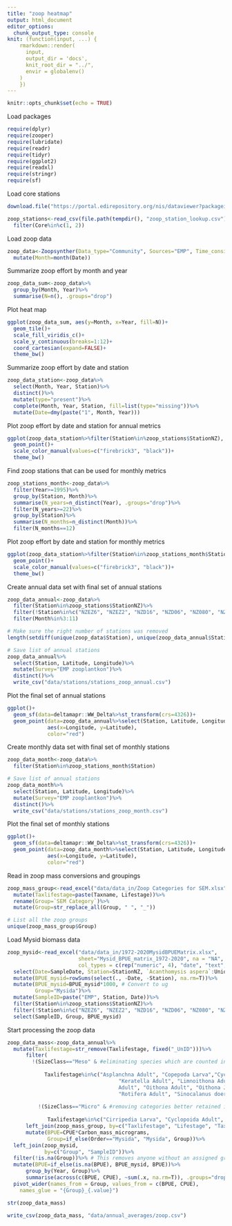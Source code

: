 ```yaml
---
title: "zoop heatmap"
output: html_document
editor_options: 
  chunk_output_type: console
knit: (function(input, ...) {
    rmarkdown::render(
      input,
      output_dir = 'docs',
      knit_root_dir = "../",
      envir = globalenv()
    )
    })
---
```


```r
knitr::opts_chunk$set(echo = TRUE)
```

Load packages
```r
require(dplyr)
require(zooper)
require(lubridate)
require(readr)
require(tidyr)
require(ggplot2)
require(readxl)
require(stringr)
require(sf)
```

Load core stations
```r
download.file("https://portal.edirepository.org/nis/dataviewer?packageid=edi.522.7&entityid=71dd301f30a2bc2e40f5da573dde9f97", destfile = file.path(tempdir(), "zoop_station_lookup.csv"))

zoop_stations<-read_csv(file.path(tempdir(), "zoop_station_lookup.csv"))%>%
  filter(Core%in%c(1, 2))
```

Load zoop data
```r
zoop_data<-Zoopsynther(Data_type="Community", Sources="EMP", Time_consistency = TRUE)%>%
  mutate(Month=month(Date))
```

Summarize zoop effort by month and year
```r
zoop_data_sum<-zoop_data%>%
  group_by(Month, Year)%>%
  summarise(N=n(), .groups="drop")
```

Plot heat map
```r
ggplot(zoop_data_sum, aes(y=Month, x=Year, fill=N))+
  geom_tile()+
  scale_fill_viridis_c()+
  scale_y_continuous(breaks=1:12)+
  coord_cartesian(expand=FALSE)+
  theme_bw()
```

Summarize zoop effort by date and station
```r
zoop_data_station<-zoop_data%>%
  select(Month, Year, Station)%>%
  distinct()%>%
  mutate(type="present")%>%
  complete(Month, Year, Station, fill=list(type="missing"))%>%
  mutate(Date=dmy(paste("1", Month, Year)))
```

Plot zoop effort by date and station for annual metrics
```r
ggplot(zoop_data_station%>%filter(Station%in%zoop_stations$StationNZ), aes(x=Date, y=Station, color=type))+
  geom_point()+
  scale_color_manual(values=c("firebrick3", "black"))+
  theme_bw()
```

Find zoop stations that can be used for monthly metrics
```r
zoop_stations_month<-zoop_data%>%
  filter(Year>=1995)%>%
  group_by(Station, Month)%>%
  summarise(N_years=n_distinct(Year), .groups="drop")%>%
  filter(N_years>=22)%>%
  group_by(Station)%>%
  summarise(N_months=n_distinct(Month))%>%
  filter(N_months==12)
```

Plot zoop effort by date and station for monthly metrics
```r
ggplot(zoop_data_station%>%filter(Station%in%zoop_stations_month$Station), aes(x=Date, y=Station, color=type))+
  geom_point()+
  scale_color_manual(values=c("firebrick3", "black"))+
  theme_bw()
```

Create annual data set with final set of annual stations
```r
zoop_data_annual<-zoop_data%>%
  filter(Station%in%zoop_stations$StationNZ)%>%
  filter(!Station%in%c("NZEZ6", "NZEZ2", "NZD16", "NZD06", "NZ080", "NZ042"))%>% # Renove stations that aren't continuous in time
  filter(Month%in%3:11)

# Make sure the right number of stations was removed
length(setdiff(unique(zoop_data$Station), unique(zoop_data_annual$Station)))==6

# Save list of annual stations
zoop_data_annual%>%
  select(Station, Latitude, Longitude)%>%
  mutate(Survey="EMP zooplantkon")%>%
  distinct()%>%
  write_csv("data/stations/stations_zoop_annual.csv")
```

Plot the final set of annual stations
```r
ggplot()+
  geom_sf(data=deltamapr::WW_Delta%>%st_transform(crs=4326))+
  geom_point(data=zoop_data_annual%>%select(Station, Latitude, Longitude)%>%distinct(), 
             aes(x=Longitude, y=Latitude),
             color="red")
```

Create monthly data set with final set of monthly stations
```r
zoop_data_month<-zoop_data%>%
  filter(Station%in%zoop_stations_month$Station)

# Save list of annual stations
zoop_data_month%>%
  select(Station, Latitude, Longitude)%>%
  mutate(Survey="EMP zooplantkon")%>%
  distinct()%>%
  write_csv("data/stations/stations_zoop_month.csv")
```

Plot the final set of monthly stations
```r
ggplot()+
  geom_sf(data=deltamapr::WW_Delta%>%st_transform(crs=4326))+
  geom_point(data=zoop_data_month%>%select(Station, Latitude, Longitude)%>%distinct(), 
             aes(x=Longitude, y=Latitude),
             color="red")
```

Read in zoop mass conversions and groupings
```r
zoop_mass_group<-read_excel("data/data_in/Zoop Categories for SEM.xlsx", na = "NA")%>%
  mutate(Taxlifestage=paste(Taxname, Lifestage))%>%
  rename(Group=`SEM Category`)%>%
  mutate(Group=str_replace_all(Group, " ", "_"))

# List all the zoop groups
unique(zoop_mass_group$Group)
```

Load Mysid biomass data
```r
zoop_mysid<-read_excel("data/data_in/1972-2020MysidBPUEMatrix.xlsx",
                       sheet="Mysid_BPUE_matrix_1972-2020", na = "NA",
                       col_types = c(rep("numeric", 4), "date", "text", "text", rep("text", 7), rep("numeric", 8)))%>%
  select(Date=SampleDate, Station=StationNZ, `Acanthomysis aspera`:Unidentified)%>%
  mutate(BPUE_mysid=rowSums(select(., -Date, -Station), na.rm=T))%>%
  mutate(BPUE_mysid=BPUE_mysid*1000, # Convert to ug
         Group="Mysida")%>%
  mutate(SampleID=paste("EMP", Station, Date))%>%
  filter(Station%in%zoop_stations$StationNZ)%>%
  filter(!Station%in%c("NZEZ6", "NZEZ2", "NZD16", "NZD06", "NZ080", "NZ042"))%>%
  select(SampleID, Group, BPUE_mysid)
```


Start processing the zoop data
```r
zoop_data_mass<-zoop_data_annual%>%
  mutate(Taxlifestage=str_remove(Taxlifestage, fixed("_UnID")))%>%
      filter(
        !(SizeClass=="Meso" & #eliminating species which are counted in meso and micro and retained better in the micro net from the meso calcs
            
            Taxlifestage%in%c("Asplanchna Adult", "Copepoda Larva","Cyclopoida Juvenile", "Eurytemora affinis Larva", "Harpacticoida Undifferentiated",
                                    "Keratella Adult", "Limnoithona Adult", "Limnoithona Juvenile", "Limnoithona sinenesis Adult", "Limnoithona tetraspina
                                    Adult", "Oithona Adult", "Oithona Juvenile", "Oithona davisae Adult", "Polyarthra Adult","Pseudodiaptomus Larva", 
                                    "Rotifera Adult", "Sinocalanus doerrii Larva", "Synchaeta Adult", "Synchaeta bicornis Adult", "Trichocerca Adult")) &
            
          !(SizeClass=="Micro" & #removing categories better retained in meso net from micro net matrix
              
             Taxlifestage%in%c("Cirripedia Larva", "Cyclopoida Adult", "Oithona similis")))%>%
      left_join(zoop_mass_group, by=c("Taxlifestage", "Lifestage", "Taxname"))%>%
      mutate(BPUE=CPUE*Carbon_mass_micrograms,
             Group=if_else(Order=="Mysida", "Mysida", Group))%>%
  left_join(zoop_mysid, 
            by=c("Group", "SampleID"))%>%
  filter(!is.na(Group))%>% # This removes anyone without an assigned group
  mutate(BPUE=if_else(is.na(BPUE), BPUE_mysid, BPUE))%>%
      group_by(Year, Group)%>%
      summarise(across(c(BPUE, CPUE), ~sum(.x, na.rm=T)), .groups="drop")%>%
  pivot_wider(names_from = Group, values_from = c(BPUE, CPUE),
    names_glue = "{Group}_{.value}")

str(zoop_data_mass)

write_csv(zoop_data_mass, "data/annual_averages/zoop.csv")
```

